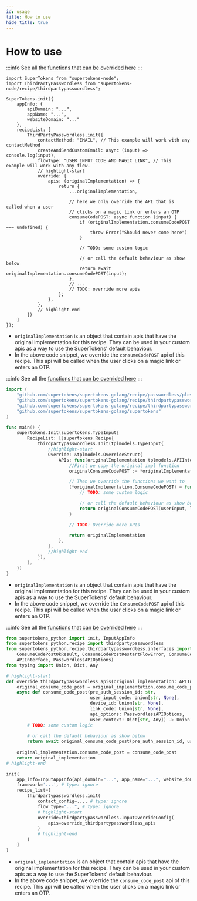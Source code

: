 ```yaml
---
id: usage
title: How to use
hide_title: true
---
```



# How to use

<BackendSDKTabs>
<TabItem value="nodejs">

:::info
See all the [functions that can be overrided here](https://supertokens.com/docs/nodejs/modules/recipe_thirdpartypasswordless.html#APIInterface)
:::

```tsx
import SuperTokens from "supertokens-node";
import ThirdPartyPasswordless from "supertokens-node/recipe/thirdpartypasswordless";

SuperTokens.init({
    appInfo: {
        apiDomain: "...",
        appName: "...",
        websiteDomain: "..."
    },
    recipeList: [
        ThirdPartyPasswordless.init({
            contactMethod: "EMAIL", // This example will work with any contactMethod
            createAndSendCustomEmail: async (input) => console.log(input),
            flowType: "USER_INPUT_CODE_AND_MAGIC_LINK", // This example will work with any flow.
            // highlight-start
			override: {
				apis: (originalImplementation) => {
					return {
						...originalImplementation,

						// here we only override the API that is called when a user
						// clicks on a magic link or enters an OTP
						consumeCodePOST: async function (input) {
							if (originalImplementation.consumeCodePOST === undefined) {
								throw Error("Should never come here")
							}

							// TODO: some custom logic

							// or call the default behaviour as show below
							return await originalImplementation.consumeCodePOST(input);
						},
						// ...
						// TODO: override more apis
					};
				},
			},
            // highlight-end
        })
    ]
});
```

- `originalImplementation` is an object that contain apis that have the original implementation for this recipe. They can be used in your custom apis as a way to use the SuperTokens' default behaviour.
- In the above code snippet, we override the `consumeCodePOST` api of this recipe. This api will be called when the user clicks on a magic link or enters an OTP.

</TabItem>
<TabItem value="go">

:::info
See all the [functions that can be overrided here](https://pkg.go.dev/github.com/supertokens/supertokens-golang@v0.0.6/recipe/thirdpartypasswordless/plessmodels#APIInterface)
:::

```go
import (
	"github.com/supertokens/supertokens-golang/recipe/passwordless/plessmodels"
	"github.com/supertokens/supertokens-golang/recipe/thirdpartypasswordless"
	"github.com/supertokens/supertokens-golang/recipe/thirdpartypasswordless/tplmodels"
	"github.com/supertokens/supertokens-golang/supertokens"
)

func main() {
	supertokens.Init(supertokens.TypeInput{
		RecipeList: []supertokens.Recipe{
			thirdpartypasswordless.Init(tplmodels.TypeInput{
				//highlight-start
				Override: &tplmodels.OverrideStruct{
					APIs: func(originalImplementation tplmodels.APIInterface) tplmodels.APIInterface {
						//First we copy the original impl function
						originalConsumeCodePOST := *originalImplementation.ConsumeCodePOST

						// Then we override the functions we want to
						(*originalImplementation.ConsumeCodePOST) = func(userInput *plessmodels.UserInputCodeWithDeviceID, linkCode *string, preAuthSessionID string, options plessmodels.APIOptions, userContext supertokens.UserContext) (tplmodels.ConsumeCodePOSTResponse, error) {
							// TODO: some custom logic

							// or call the default behaviour as show below
							return originalConsumeCodePOST(userInput, linkCode, preAuthSessionID, options, userContext)
						}

						// TODO: Override more APIs

						return originalImplementation
					},
				},
				//highlight-end
			}),
		},
	})
}
```

- `originalImplementation` is an object that contain apis that have the original implementation for this recipe. They can be used in your custom apis as a way to use the SuperTokens' default behaviour.
- In the above code snippet, we override the `ConsumeCodePOST` api of this recipe. This api will be called when the user clicks on a magic link or enters an OTP.

</TabItem>
<TabItem value="python">

:::info
See all the [functions that can be overrided here](https://supertokens.com/docs/python/recipe/thirdpartypasswordless/interfaces.html#supertokens_python.recipe.thirdpartypasswordless.interfaces.APIInterface)
:::

```python
from supertokens_python import init, InputAppInfo
from supertokens_python.recipe import thirdpartypasswordless
from supertokens_python.recipe.thirdpartypasswordless.interfaces import (
    ConsumeCodePostOkResult, ConsumeCodePostRestartFlowError, ConsumeCodePostGeneralError, ConsumeCodePostIncorrectUserInputCodeError, ConsumeCodePostExpiredUserInputCodeError,
    APIInterface, PasswordlessAPIOptions)
from typing import Union, Dict, Any

# highlight-start
def override_thirdpartypasswordless_apis(original_implementation: APIInterface):
	original_consume_code_post = original_implementation.consume_code_post
	async def consume_code_post(pre_auth_session_id: str,
                                user_input_code: Union[str, None],
                                device_id: Union[str, None],
                                link_code: Union[str, None],
                                api_options: PasswordlessAPIOptions,
                                user_context: Dict[str, Any]) -> Union[ConsumeCodePostOkResult, ConsumeCodePostRestartFlowError, ConsumeCodePostGeneralError, ConsumeCodePostIncorrectUserInputCodeError, ConsumeCodePostExpiredUserInputCodeError]:
        # TODO: some custom logic
		
		# or call the default behaviour as show below
		return await original_consume_code_post(pre_auth_session_id, user_input_code, device_id, link_code, api_options, user_context)
	
	original_implementation.consume_code_post = consume_code_post
	return original_implementation
# highlight-end

init(
    app_info=InputAppInfo(api_domain="...", app_name="...", website_domain="..."),
    framework='...', # type: ignore
    recipe_list=[
        thirdpartypasswordless.init(
            contact_config=..., # type: ignore
            flow_type="...", # type: ignore
            # highlight-start
            override=thirdpartypasswordless.InputOverrideConfig(
                apis=override_thirdpartypasswordless_apis
            )
            # highlight-end
        )
    ]
)
```

- `original_implementation` is an object that contain apis that have the original implementation for this recipe. They can be used in your custom apis as a way to use the SuperTokens' default behaviour.
- In the above code snippet, we override the `consume_code_post` api of this recipe. This api will be called when the user clicks on a magic link or enters an OTP.

</TabItem>
</BackendSDKTabs>